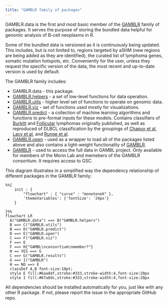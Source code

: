 ```yaml
---
title: "GAMBLR family of packages"
---
```


GAMBLR.data is the first and most basic member of the [GAMBLR]((https://github.com/morinlab/GAMBLR)) family of packages.
It serves the purpose of storing the bundled data helpful for genomic
analysis of B-cell neoplasms in R.

Some of the bundled data is versioned as it is continuously being updated. This includes,
but is not limited to, regions targeted by aSHM (new regions are being added as
they are identified), the curated list of lymphoma genes, somatic mutation hotspots,
etc. Conveniently for the user, unless they request the specific version of the
data, the most recent and up-to-date version is used by default.

The GAMBLR family includes:

* GAMBLR.data - this package.
* [GAMBLR.helpers](https://github.com/morinlab/GAMBLR.helpers) - a set of low-level functions for data operation.
* [GAMBLR.utils](https://github.com/morinlab/GAMBLR.utils) - higher level set of functions to operate on genomic data.
* [GAMBLR.viz](https://github.com/morinlab/GAMBLR.viz) - set of functions used mostly for visualizations.
* [GAMBLR.predict](https://github.com/morinlab/GAMBLR.predict) - a collection of machine learning algorithms and functions to pre-format inputs for these models. Contains classifiers of [Burkitt](https://doi.org/10.1182/blood.2022016534) and [Follicular](https://doi.org/10.1182/blood.2022018719) lymphomas originally published, as well as reproduced of DLBCL classification by the groupings of [Chapuy et al](https://doi.org/10.1038/s41591-018-0016-8), [Lacy et al](https://doi.org/10.1182/blood.2019003535), and [Runge et al](https://doi.org/10.1111/bjh.17132).
* [GAMBLR.open](https://github.com/morinlab/GAMBLR.open) - used as a wrapper to load all of the packages listed above and also contains a light-weight functionality of [GAMBLR](https://github.com/morinlab/GAMBLR).
* [GAMBLR](https://github.com/morinlab/GAMBLR) - used to access the full data in GAMBL project. Only available for members of the Morin Lab and memebers of the GAMBLR consortium. It requires access to GSC.


This diagram illustrates in a simplified way the dependency relationship of
different packages in the GAMBLR family:

```mermaid
%%{
    init : {
        "flowchart" : { "curve" : "monotoneX" },
        'themeVariables': {'fontSize': '24px'}
    }

}%%
flowchart LR
  A("GAMBLR.data") ==> B("GAMBLR.helpers")
  B ==> C("GAMBLR.utils")
  B ==> D("GAMBLR.predict")
  D ==> E("GAMBLR.open")
  C ==> F("GAMBLR.viz")
  F ==> E
  F ==> H{"GAMBL\nconsortium\nmember?"}
  H == YES ==> G
  C ==> G("GAMBLR.results")
  G ==> I("GAMBLR")
  H == NO ==> E
  classDef A,B font-size:18pt;
  style E fill:#6aa84f,stroke:#333,stroke-width:4,font-size:20px
  style I fill:#6fa8dc,stroke:#333,stroke-width:4,font-size:20px
```

All dependencies should be installed automatically for you, just like with any other R package.
If not, please report the issue in the appropriate GitHub repo.
